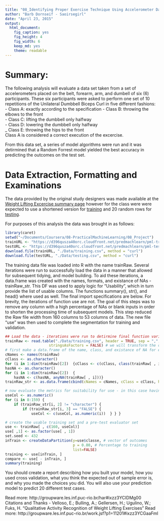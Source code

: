 ```yaml
---
title: "08_Identifying Proper Exercise Technique Using Accelerometer Data"
author: "Barb Dornseif - Saoirsegirl"
date: "April 23, 2015"
output:
  html_document:
    fig_caption: yes
    fig_height: 4
    fig_width: 6
    keep_md: yes
    theme: readable
---
```

# Summary:  
The following analysis will evaluate a data set taken from a set of accelerometers placed on the belt, forearm, arm, and dumbell of six (6) participants. These six participants were asked to perform one set of 10 repetitions of the Unilateral Dumbbell Biceps Curl in five different fashions:  
    - Class A: exactly according to the specification
    - Class B: throwing the elbows to the front  
    - Class C: lifting the dumbbell only halfway  
    - Class D: lowering the dumbbell only halfway  
    _ Class E: throwing the hips to the front  
Class A is considered a correct execution of the excercise.  

From this data set, a series of model algorithms were run and it was detirmined that a Random Forrest model yielded the best accuracy in predicting the outcomes on the test set.

# Data Extraction, Formatting and Examinations
The data provided by the original study designers was made available at the [Weight Lifting Excercise summary page](http://groupware.les.inf.puc-rio.br/static/WLE/WearableComputing_weight_lifting_exercises_biceps_curl_variations.csv)  however for the class were were expected to use a shortened version for [training](https://d396qusza40orc.cloudfront.net/predmachlearn/pml-training.csv ) and 20 random rows for [testing](https://d396qusza40orc.cloudfront.net/predmachlearn/pml-testing.csv).  

For purposes of this analysis the data was brought in as follows:
```r
library(caret)
setwd("~/Documents/Coursera/08-PracticalMachineLearning/08_Project")
trainURL <- "https://d396qusza40orc.cloudfront.net/predmachlearn/pml-training.csv"
testURL <- "https://d396qusza40orc.cloudfront.net/predmachlearn/pml-testing.csv"
download.file(trainURL, "./Data/training.csv", method = "curl")
download.file(testURL, "./Data/testing.csv", method = "curl")
```  

The training data file was loaded into R with the name trainRaw. Several iterations were run to successfully load the data in a manner that allowed for subsequent tidying, and model building. To aid these iterations, a data.frame was created with the names, formats, and existance of NAs - trainRaw_str. This DF was used to apply logic for "Usability", which in turn provide the list of usable columns. The functions summary(), str(), and head() where used as well. The final import specifications are below. For brevity, the iterations of function use are not. The goal of this steps was to remove any column with a high percentage of NAs or blank inputs in order to shorten the processing time of subsequent models.  This step reduced the Raw file width from 160 columns to 53 columns of data. The new file "use" was then used to complete the segmentation for training and validation.  
``` r
## Load the data - iterations were run to detirmine final function variables
trainRaw <- read.table("./Data/training.csv", header = TRUE, sep = ",",
                    stringsAsFactors = FALSE) # we will transform the outcome to a factor variable later
# first make a data.frame of the name, class, and existance of NA for each column
cNames <- names(trainRaw)
cClass <- as.character()
for (i in 1:dim(trainRaw)[2])  {cClass <- c(cClass, class(trainRaw[ , i]))}
hasNA <- as.character()
for (i in 1:dim(trainRaw)[2])  {
    hasNA <- c(hasNA, anyNA(trainRaw[ , i]))}
trainRaw_str <- as.data.frame(cbind(cNames = cNames, cClass = cClass, hasNA = hasNA), stringsAsFactors = FALSE)

# now evaluate the metrics for suitability for use - in this case having no NA and being a metric
useCol <- as.numeric()
for (i in 8:159) {
    if (trainRaw_str[i, 2] != "character") {
        if (trainRaw_str[i, 3] == "FALSE") {
            useCol <- c(useCol, as.numeric(i))  } } }

# create the usable training set and a pre-test evaluator set
use <- trainRaw[ , c(160, useCol)]
use[ ,1] <- as.factor(use[ , 1])
set.seed <- 432
inTrain <- createDataPartition(y=use$classe, # vector of outcomes
                               p = 0.80, # Percentage to training
                               list=FALSE) 
training <- use[inTrain, ] 
compare <- use[ - inTrain, ]
summary(training)

```

You should create a report describing how you built your model, 
how you used cross validation, 
what you think the expected out of sample error is, 
and why you made the choices you did. 
You will also use your prediction model to predict 20 different test cases. 


 


Read more: http://groupware.les.inf.puc-rio.br/har#ixzz3YCIDMg00
Citations and Thanks - Velloso, E.; Bulling, A.; Gellersen, H.; Ugulino, W.; Fuks, H.  "Qualitative Activity Recognition of Weight Lifting Exercises" Read more: http://groupware.les.inf.puc-rio.br/work.jsf?p1=11201#ixzz3YCGaaFml 